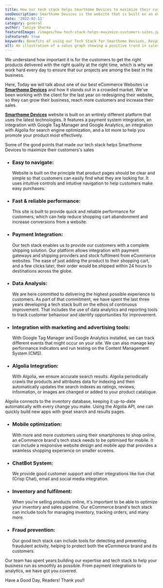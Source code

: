 ```yaml
---
title: How our tech stack helps Smarthome Devices to maximize their customers's sales
seoDescription: Smarthome Devices is the website that is built on an entirely different platform which uses the latest technologies. It features a payment system integration, an integration with Google Tag Manager and Google Analytics, an integration with Algolia for search engine optimization, and a lot more to help you promote your product most effectively.
date: '2022-02-11'
category: general
author: Taniya Sharma
featuredImage: /images/how-tech-stack-helps-maximize-customers-sales.jpg
isFeatured: true
keywords: Benefits of using our Tech Stack for Smarthome Devices, Responsive design, Website optimization, E-commerce development, Content management systems (CMS), Website security, Search engine optimization (SEO), JavaScript frameworks , React, Nextjs
alt: An illustration of a sales graph showing a positive trend in sales over time
---
```


We understand how important it is for the customers to get the right products delivered with the right quality at the right time, which is why we work hard every day to ensure that our projects are among the best in the business.

Here, Today we will talk about one of our best eCommerce Websites i.e **[Smarthome Devices](https://shdevices.ca)** and how it stands out in a crowded market. We've been working with the client for the last year on redesigning their website, so they can grow their business, reach more customers and increase their sales.

**[Smarthome Devices](https://shdevices.ca)** website is built on an entirely different platform that uses the latest technologies. It features a payment system integration, an integration with Google Tag Manager and Google Analytics, an integration with Algolia for search engine optimization, and a lot more to help you promote your product most effectively.

Some of the good points that made our tech stack helps Smarthome Devices to maximize their customers's sales

- ### Easy to navigate:

  Website is built on the principle that product pages should be clear and simple so that customers can easily find what they are looking for. It uses intuitive controls and intuitive navigation to help customers make easy purchases.

- ### Fast & reliable performance:

  This site is built to provide quick and reliable performance for customers, which can help reduce shopping cart abandonment and increase conversions from a website.

- ### Payment Integration:

  Our tech stack enables us to provide our customers with a complete shipping solution. Our platform allows integration with payment gateways and shipping providers and stock fulfilment from eCommerce websites. The ease of just adding the product to their shopping cart, and a few clicks later, their order would be shipped within 24 hours to destinations across the globe.

- ### Data Analysis:

  We are here committed to delivering the highest possible experience to customers. As part of that commitment, we have spent the last three years developing a tech stack built on the ethos of continuous improvement. That includes the use of data analytics and reporting tools to track customer behaviour and identify opportunities for improvement.

- ### Integration with marketing and advertising tools:

  With Google Tag Manager and Google Analytics installed, we can track different events that might occur on your site. We can also manage key performance indicators and run testing on the Content Management System (CMS).

- ### Algolia Integration:
  With Algolia, we ensure accurate search results. Algolia periodically crawls the products and attributes data for indexing and then automatically updates the search indexes as ratings, reviews, information, or images are changed or added to your product catalogue.

Algolia connects to the inventory database, keeping it up-to-date automatically with every change you make. Using the Algolia API, one can quickly build new apps with great search and results pages.

- ### Mobile optimization:

  With more and more customers using their smartphones to shop online, an eCommerce brand's tech stack needs to be optimised for mobile. It can include a responsive website design and mobile app that provides a seamless shopping experience on smaller screens.

- ### ChatBot System:

  We provide good customer support and other integrations like live chat (Crisp Chat), email and social media integration.

- ### Inventory and fulfilment:

  When you're selling products online, it's important to be able to optimize your inventory and sales pipeline. Our eCommerce brand's tech stack can include tools for managing inventory, tracking orders, and many more.

- ### Fraud prevention:
  Our good tech stack can include tools for detecting and preventing fraudulent activity, helping to protect both the eCommerce brand and its customers.

Our team has spent years building our expertise and tech stack to help your business run as smoothly as possible. From payment integrations to analytics, we have got you covered.

Have a Good Day, Readers!
Thank you!!
